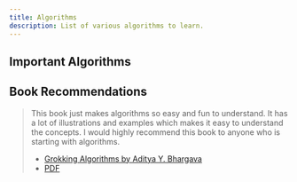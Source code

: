 ```yaml
---
title: Algorithms
description: List of various algorithms to learn.
---
```


## <HoverUnderline>Important Algorithms</HoverUnderline>

<Outlet path="/algorithms/*" />

## <HoverUnderline>Book Recommendations</HoverUnderline>

> This book just makes algorithms so easy and fun to understand. It has a lot of illustrations and examples which makes it easy to understand the concepts. I would highly recommend this book to anyone who is starting with algorithms.
> - [Grokking Algorithms by Aditya Y. Bhargava](https://www.manning.com/books/grokking-algorithms)
> - [PDF](https://edu.anarcho-copy.org/Algorithm/grokking-algorithms-illustrated-programmers-curious.pdf)
